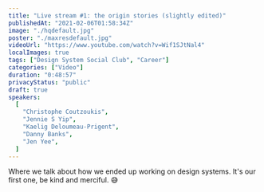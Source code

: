 ```yaml
---
title: "Live stream #1: the origin stories (slightly edited)"
publishedAt: "2021-02-06T01:58:34Z"
image: "./hqdefault.jpg"
poster: "./maxresdefault.jpg"
videoUrl: "https://www.youtube.com/watch?v=Wif1SJtNal4"
localImages: true
tags: ["Design System Social Club", "Career"]
categories: ["Video"]
duration: "0:48:57"
privacyStatus: "public"
draft: true
speakers:
  [
    "Christophe Coutzoukis",
    "Jennie S Yip",
    "Kaelig Deloumeau-Prigent",
    "Danny Banks",
    "Jen Yee",
  ]
---
```


Where we talk about how we ended up working on design systems.
It's our first one, be kind and merciful. 😅
